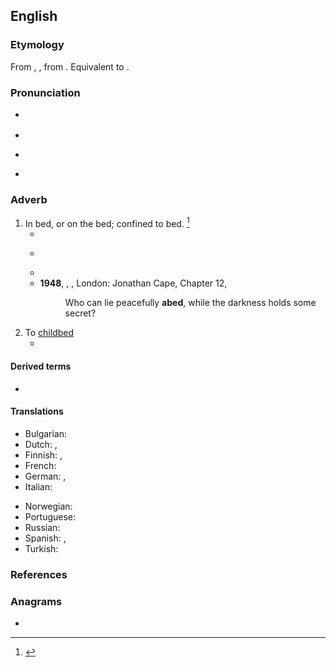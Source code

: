 {{also|Abed}}
==English==

===Etymology===
From {{inh|en|enm|abedde}}, {{m|ang|on}} {{m|ang|bedde||bed}}, from {{inh|en|ang|bedd||bed}}. Equivalent to {{prefix|en|a|bed|t1=in, on}}.

===Pronunciation===
* {{a|RP}} {{IPA|en|/əˈbɛd/}}
* {{audio|en|LL-Q1860 (eng)-Vealhurl-abed.wav|Audio (UK)}}
* {{a|US}} {{IPA|en|/əˈbɛd/}}
* {{rhymes|en|ɛd}}

===Adverb===
{{en-adv|-}}

# In bed, or on the bed; confined to bed. {{defdate|First attested from 1150 to 1350.}}<ref name=SOED>{{R:SOED5|page=3}}</ref>
#* {{quote-book|en|author={{w|William Shakespeare}}|year=c.1564–1616|title={{w|Twelfth Night}}|section=II, iii|passage=Not to be '''abed''' after midnight}}
#* {{RQ:zhx-teo:Fielde Dictionary|en|{{l|zhx-teo|倒||tr=tó̤}}|560}}
#*: {{quote|en|[She] is sick '''abed'''.}}
#* {{quote-book|en|year=1922|author={{w|Michael Arlen}}|title=[http://openlibrary.org/works/OL1519647W “Piracy”: A Romantic Chronicle of These Days]|chapter=Ep./4/2
|passage=The world was awake to the 2nd of May, but Mayfair is not the world, and even the menials of Mayfair lie long '''abed'''.}}
#* '''1948''', {{w|Alan Paton}}, ''{{w|Cry, the Beloved Country}}'', London: Jonathan Cape, Chapter 12,
#*: Who can lie peacefully '''abed''', while the darkness holds some secret?
# To [[childbed]]
#* {{quote-book|en|author={{w|William Shakespeare}}|year=c.1564–1616|title={{w|Titus Andronicus}}|section=IV, ii|passage=I mean, she's brought '''a-bed'''}}

====Derived terms====
* {{l|en|slugabed}}

====Translations====
{{trans-top|in bed, or on the bed}}
* Bulgarian: {{t|bg|на легло|sc=Cyrl}}
* Dutch: {{t|nl|te bed}}, {{t+|nl|bedlegerig}}
* Finnish: {{t+|fi|vuode|alt=vuoteessa}}, {{t+|fi|sänky|alt=sängyssä}}
* French: {{t+|fr|au lit}}
* German: {{t|de|[[zu]] [[Bett]]}}, {{t|de|[[im]] [[Bett]]}}
* Italian: {{t|it|a letto}}
{{trans-mid}}
* Norwegian: {{t|no|i seng}}
* Portuguese: {{t|pt|[[deitado]] ([[na]] [[cama]])}}
* Russian: {{t|ru|в [[постель|посте́ли]]}}
* Spanish: {{t|es|en cama}}, {{t+|es|acostado}}
* Turkish: {{t|tr|yatakta}}
{{trans-bottom}}

===References===
<references/>

===Anagrams===
* {{anagrams|en|a=abde|adeb|bade|baed|bead}}